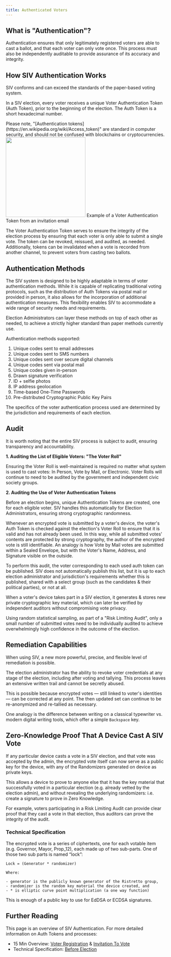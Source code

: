```yaml
---
title: Authenticated Voters
---
```


## What is "Authentication"?

Authentication ensures that only legitimately registered voters are able to cast a ballot, and that each voter can only vote once. This process must also be independently auditable to provide assurance of its accuracy and integrity.

## How SIV Authentication Works

SIV conforms and can exceed the standards of the paper-based voting system.

In a SIV election, every voter receives a unique Voter Authentication Token (Auth Token), prior to the beginning of the election. The Auth Token is a short hexadecimal number.

<div className='text-xs'>
  Please note, "[Authentication
  tokens](https://en.wikipedia.org/wiki/Access_token)" are standard in computer
  security, and should not be confused with blockchains or cryptocurrencies.
</div>

<div className='text-xs'>
  <img
    src='/images/auth-token.png'
    width='250px'
    className='border border-gray-600 '
  />
  Example of a Voter Authentication Token from an invitation email
</div>

The Voter Authentication Token serves to ensure the integrity of the election process by ensuring that each voter is only able to submit a single vote. The token can be revoked, reissued, and audited, as needed. Additionally, tokens can be invalidated when a vote is recorded from another channel, to prevent voters from casting two ballots.

## Authentication Methods

The SIV system is designed to be highly adaptable in terms of voter authentication methods. While it is capable of replicating traditional voting protocols, such as the distribution of Auth Tokens via postal mail or provided in person, it also allows for the incorporation of additional authentication measures. This flexibility enables SIV to accommodate a wide range of security needs and requirements.

Election Administrators can layer these methods on top of each other as needed, to achieve a strictly higher standard than paper methods currently use.

Authentication methods supported:

1. Unique codes sent to email addresses
2. Unique codes sent to SMS numbers
3. Unique codes sent over secure digital channels
4. Unique codes sent via postal mail
5. Unique codes given in-person
6. Drawn signature verification
7. ID + selfie photos
8. IP address geolocation
9. Time-based One-Time Passwords
10. Pre-distributed Cryptographic Public Key Pairs

The specifics of the voter authentication process used are determined by the jurisdiction and requirements of each election.

## Audit

It is worth noting that the entire SIV process is subject to audit, ensuring transparency and accountability.

**1. Auditing the List of Eligible Voters: "The Voter Roll"**

Ensuring the Voter Roll is well-maintained is required no matter what system is used to cast votes: In Person, Vote by Mail, or Electronic. Voter Rolls will continue to need to be audited by the government and independent civic society groups.

**2. Auditing the Use of Voter Authentication Tokens**

Before an election begins, unique Authentication Tokens are created, one for each eligible voter. SIV handles this automatically for Election Administrators, ensuring strong cryptographic randomness.

Whenever an encrypted vote is submitted by a voter's device, the voter's Auth Token is checked against the election's Voter Roll to ensure that it is valid and has not already been used. In this way, while all submitted votes' contents are protected by strong cryptography, the author of the encrypted vote is still identifiable. An analogy is how Vote by Mail votes are submitted within a Sealed Envelope, but with the Voter's Name, Address, and Signature visible on the outside.

To perform this audit, the voter corresponding to each used auth token can be published. SIV does not automatically publish this list, but it is up to each election administrator and jurisdiction's requirements whether this is published, shared with a select group (such as the candidates & their political parties), or not at all.

When a voter's device takes part in a SIV election, it generates & stores new private cryptographic key material, which can later be verified by independent auditors without compromising vote privacy.

Using random statistical sampling, as part of a "Risk Limiting Audit", only a small number of submitted votes need to be individually audited to achieve overwhelmingly high confidence in the outcome of the election.

## Remediation Capabilities

When using SIV, a new more powerful, precise, and flexible level of remediation is possible.

The election administrator has the ability to revoke voter credentials at any stage of the election, including after voting and tallying. This process leaves an extensive written trail and cannot be secretly abused.

This is possible because encrypted votes — still linked to voter's identities — can be corrected at any point. The then updated set can continue to be re-anonymized and re-tallied as necessary.

One analogy is the difference between writing on a classical typewriter vs. modern digital writing tools, which offer a simple `Backspace` key.

## Zero-Knowledge Proof That A Device Cast A SIV Vote

If any particular device casts a vote in a SIV election, and that vote was accepted by the admin, the encrypted vote itself can now serve as a public key for the device, with any of the Randomizers generated on device as private keys.

This allows a device to prove to anyone else that it has the key material that successfully voted in a particular election (e.g. already vetted by the election admin), and without revealing the underlying randomizers: i.e. create a signature to prove in Zero Knowledge.

For example, voters participating in a Risk Limiting Audit can provide clear proof that they cast a vote in that election, thus auditors can prove the integrity of the audit.

### Technical Specification

The encrypted vote is a series of ciphertexts, one for each votable item (e.g. Governor, Mayor, Prop_12), each made up of two sub-parts. One of those two sub parts is named “lock”:

```
Lock = (Generator * randomizer)

Where:

- generator is the publicly known generator of the Ristretto group,
- randomizer is the random key material the device created, and
- * is elliptic curve point multiplication (a one way function)
```

This is enough of a public key to use for EdDSA or ECDSA signatures.

## Further Reading

This page is an overview of SIV Authentication. For more detailed information on Auth Tokens and processes:

- 15 Min Overview: [Voter Registration](https://siv.org/protocol#pre-a) & [Invitation To Vote](https://siv.org/protocol#1)
- Technical Specification: [Before Election](/technical-specifications#before-election)
